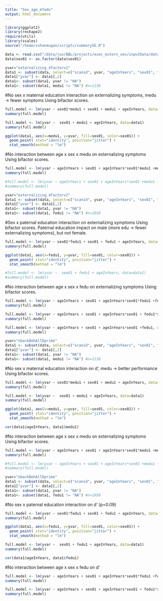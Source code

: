 ```yaml
---
title: "Sex_age_mfedu"
output: html_document
---
```



```r
library(ggplot2)
library(reshape2)
require(utils)
library(scales)
source("/home/sshanmugan/scripts/summarySE.R")
```


```r
data <- read.csv("/data/jux/BBL/projects/exec_extern_sex/inputData/data_agg/nback_n1153_from1601_20180829.csv")
data$sex01 <- as.factor(data$sex01)
```


```r
yvar="externalizing_4factorv2"
data1 <- subset(data, select=c("scanid", yvar, "ageInYears", "sex01", "medu1"))
data1["yvar"] <- data1[,2]
data1<- subset(data1, yvar != "NA")
data1<- subset(data1, medu1 != "NA") #n=1138
```

#No sex x maternal education interaction on externalizing symptoms, medu -> fewer symptoms 
Using bifactor scores. 
```r
full.model <- lm(yvar ~ sex01*medu1 + sex01 + medu1 + ageInYears, data=data1)
summary(full.model)

full.model <- lm(yvar ~  sex01 + medu1 + ageInYears, data=data1)
summary(full.model)

ggplot(data1, aes(x=medu1, y=yvar, fill=sex01, color=sex01)) +
  geom_point( stat="identity", position="jitter") +
  stat_smooth(method = "lm")
```

#No interaction between age x sex x medu on externalizing symptoms
Using bifactor scores. 
```r
full.model <- lm(yvar ~ ageInYears + sex01 + ageInYears*sex01*medu1 +medu1, data=data1)
summary(full.model)

#full.model <- lm(yvar ~ ageInYears + sex01 + ageInYears*sex01 +medu1 + medu1*sex01, data=data1)
#summary(full.model)
```



```r
yvar="externalizing_4factorv2"
data1 <- subset(data, select=c("scanid", yvar, "ageInYears", "sex01", "fedu1"))
data1["yvar"] <- data1[,2]
data1<- subset(data1, yvar != "NA")
data1<- subset(data1, fedu1 != "NA") #n=1058
```

#Sex x paternal education interaction on externalizing symptoms 
Using bifactor scores. Paternal education impact on male (more edu -> fewer externalizing symptoms), but not female.
```r
full.model <- lm(yvar ~ sex01*fedu1 + sex01 + fedu1 + ageInYears, data=data1)
summary(full.model)

ggplot(data1, aes(x=fedu1, y=yvar, fill=sex01, color=sex01)) +
  geom_point( stat="identity", position="jitter") +
  stat_smooth(method = "lm") 
```

```r
#full.model <- lm(yvar ~  sex01 + fedu1 + ageInYears, data=data1)
#summary(full.model)
```

#No interaction between age x sex x fedu on externalizing symptoms
Using bifactor scores. 
```r
full.model <- lm(yvar ~ ageInYears + sex01 + ageInYears*sex01*fedu1 +fedu1, data=data1)
summary(full.model)

full.model <- lm(yvar ~ ageInYears + sex01 + ageInYears*sex01 + fedu1*sex01 + fedu1, data=data1)
summary(full.model)

full.model <- lm(yvar ~ ageInYears + sex01 + ageInYears*sex01 +fedu1, data=data1)
summary(full.model)
```








```r
yvar="nbackBehAllDprime"
data1 <- subset(data, select=c("scanid", yvar, "ageInYears", "sex01", "medu1"))
data1["yvar"] <- data1[,2]
data1<- subset(data1, yvar != "NA")
data1<- subset(data1, medu1 != "NA") #n=1138
```

#No sex x maternal education interaction on d', medu -> better performance
Using bifactor scores. 
```r
full.model <- lm(yvar ~ sex01*medu1 + sex01 + medu1 + ageInYears, data=data1)
summary(full.model)

full.model <- lm(yvar ~  sex01 + medu1 + ageInYears, data=data1)
summary(full.model)

ggplot(data1, aes(x=medu1, y=yvar, fill=sex01, color=sex01)) +
  geom_point( stat="identity", position="jitter") +
  stat_smooth(method = "lm")

cor(data1$ageInYears, data1$medu1)
```

#No interaction between age x sex x medu on externalizing symptoms
Using bifactor scores. 
```r
full.model <- lm(yvar ~ ageInYears + sex01 + ageInYears*sex01*medu1 +medu1, data=data1)
summary(full.model)

#full.model <- lm(yvar ~ ageInYears + sex01 + ageInYears*sex01 +medu1 + medu1*sex01, data=data1)
#summary(full.model)
```


```r
yvar="nbackBehAllDprime"
data1 <- subset(data, select=c("scanid", yvar, "ageInYears", "sex01", "fedu1"))
data1["yvar"] <- data1[,2]
data1<- subset(data1, yvar != "NA")
data1<- subset(data1, fedu1 != "NA") #n=1058
```

#No sex x paternal education interaction on d' (p=0.09) 
```r
full.model <- lm(yvar ~ sex01*fedu1 + sex01 + fedu1 + ageInYears, data=data1)
summary(full.model)

ggplot(data1, aes(x=fedu1, y=yvar, fill=sex01, color=sex01)) +
  geom_point( stat="identity", position="jitter") +
  stat_smooth(method = "lm") 
```

```r
full.model <- lm(yvar ~  sex01 + fedu1 + ageInYears, data=data1)
summary(full.model)

cor(data1$ageInYears, data1$fedu1)
```

#No interaction between age x sex x fedu on d' 
```r
full.model <- lm(yvar ~ ageInYears + sex01 + ageInYears*sex01*fedu1 +fedu1, data=data1)
summary(full.model)

full.model <- lm(yvar ~ ageInYears + sex01 + ageInYears*sex01 + fedu1*sex01 + fedu1, data=data1)
summary(full.model)

```
